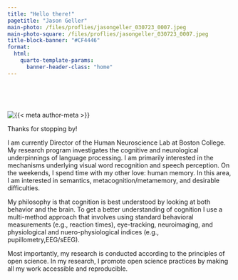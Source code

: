 ```yaml
---
title: "Hello there!"
pagetitle: "Jason Geller"
main-photo: /files/proflies/jasongeller_030723_0007.jpeg
main-photo-square: /files/proflies/jasongeller_030723_0007.jpeg
title-block-banner: "#CF4446"
format:
  html:
    quarto-template-params:
      banner-header-class: "home"
---
```


::: grid
::: {.g-col-12 .g-col-sm-4}
<br>

<br>

```{=html}
<div class="grid" style="--bs-columns: 5; row-gap: 0;">
  <div class="g-col-1 g-col-sm-0"></div>
  <div class="g-col-3 g-col-sm-5">
    <picture>
      <source media="(max-width: 576px)" srcset="{{< meta main-photo-square >}}">
      <source media="(min-width: 576px)" srcset="{{< meta main-photo >}}">
      <img class="img-fluid" src="{{< meta main-photo >}}" alt="{{< meta author-meta >}}">
    </picture>
  </div>
  <div class="g-col-1 g-col-sm-0"></div>
</div>
```
:::

::: {.g-col-12 .g-col-sm-8}
Thanks for stopping by!

I am currently Director of the Human Neuroscience Lab at Boston College. My research program investigates the cognitive and neurological underpinnings of language processing. I am primarily interested in the mechanisms underlying visual word recognition and speech perception. On the weekends, I spend time with my other love: human memory. In this area, I am interested in semantics, metacognition/metamemory, and desirable difficulties.

My philosophy is that cognition is best understood by looking at both behavior and the brain. To get a better understanding of cognition I use a multi-method approach that involves using standard behavioral measurements (e.g., reaction times), eye-tracking, neuroimaging, and physiological and nuero-physiological indices (e.g., pupillometry,EEG/sEEG).

Most importantly, my research is conducted according to the principles of open science. In my research, I promote open science practices by making all my work accessible and reproducible.
:::
:::
